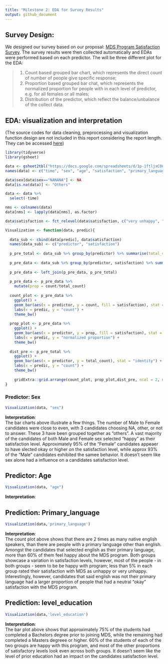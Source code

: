 ```yaml
---
title: "Milestone 2: EDA for Survey Results"
output: github_document
---
```


## Survey Design:

We designed our survey based on our proposal: [MDS Program Satisfaction Survey](https://docs.google.com/forms/d/e/1FAIpQLSen3J_qhrALM8JovRQPo0KoHIKeoBqauHTrYQbwaC0DM8XFfA/viewform). The survey results were then collected automatically and EDAs were performed based on each predictor. The will be three different plot for the EDA: 

> 1. Count based grouped bar chart, which represents the direct count of number of people give specific response;
> 2. Proportion based grouped bar chat, which represents the normalized proportion for people with in each level of predictor, e.g. for all females or all males;
> 3. Distribution of the predictor, which reflect the balance/unbalance of the collect data.

## EDA: visualization and interpretation
(The source codes for data cleaning, preprocessing and visualization function design are not included in this report considering the report length. They can be accessed [here](Milestone_2_EDA.Rmd))

```r
library(tidyverse)
library(gsheet)

data <- gsheet2tbl("https://docs.google.com/spreadsheets/d/1p-1ftljxC06sAmkSKfADT1E8P_0N4u5dlqQHmJGc-x8/edit?usp=sharing")
names(data) <- c("time", "sex", "age", "satisfaction", "primary_language", "level_education", "STEM", "Years_off_school")

data$sex[data$sex=="NANANA"] <- NA
data[is.na(data)] <- "Others"

data <- data %>% 
  select(-time)

nms <- colnames(data)
data[nms] <- lapply(data[nms], as.factor)

data$satisfaction <- fct_relevel(data$satisfaction, c("very unhappy", "unhappy", "okay", "happy", "very happy"))

Visualization <- function(data, predic){
  
  data_sub <- cbind(data[predic], data$satisfaction)
  names(data_sub) <- c("predictor", "satisfaction")
  
  p_pre_total <- data_sub %>% group_by(predictor) %>% summarise(total_count = n())
    
  p_pre_data <- data_sub %>% group_by(predictor, satisfaction) %>% summarise(count = n())
    
  p_pre_data <- left_join(p_pre_data, p_pre_total)
  
  p_pre_data <- p_pre_data %>%
    mutate(prop = count/total_count)
    
  count_plot <- p_pre_data %>%
    ggplot() +
    geom_bar(aes(x = predictor, y = count, fill = satisfaction), stat = "identity", position = 'dodge') +
    labs(x = predic, y = "count") +
    theme_bw()
    
  prop_plot <- p_pre_data %>%
    ggplot() +
    geom_bar(aes(x = predictor, y = prop, fill = satisfaction), stat = "identity", position = 'dodge') +
    labs(x = predic, y = "normalized proportion") +
    theme_bw()
    
  dist_pre <- p_pre_total %>%
    ggplot() +
    geom_bar(aes(x = predictor, y = total_count), stat = "identity") +
    labs(x = predic, y = "count") +
    theme_bw()
    
    gridExtra::grid.arrange(count_plot, prop_plot,dist_pre, ncol = 2, nrow = 2)
}
```

### Predictor: Sex

```r
Visualization(data, "sex")
```

**Interpretation**:  
The bar charts above illustrate a few things. The number of Male to Female candidates were close to even, with 3 candidates choosing NA, other, or not to answer. These 3 have been grouped together as "others". A vast majority of the candidates of both Male and Female sex selected "happy" as their satisfaction level. Approximately 95% of the "Female" candidates appeaer to have  slected okay or higher on the satisfaction level, while approx 93% of the "Male" candidates exhibited the samee behavior. It doesn't seem like sex alone had a influence on a candidates satisfaction level.

## Predictor: Age

```r
Visualization(data, "age")
```

**Interpretation**:



## Prediction: Primary_language 

```r
Visualization(data,'primary_language')
```

**Interpretation**:   
The count plot above shows that there are 2 times as many native english speakers, than there are people with a primary language other than english. Amongst the candidates that selected english as their primary language, more than 60% of them feel happy about the MDS program. Both groups showcase a variation in satisfaction levels, however, most of the people - in both groups - seem to be be happy with program; less than 5% in each group rated their satisfaction with MDS as unhappy or very unhappy. Interestingly, however, candidates that said english was not their primary language had a larger proportion of people that had a neutral "okay" satisfaction with the MDS program. 


## Prediction: level_education

```r
Visualization(data,'level_education')
```

**Interpretation**:   
The bar plot above shows that approximately 75% of the students had completed a Bachelors degree prior to joining MDS, while the remaining had completed a Masters degreee or higher. 60% of the students of each of the two groups are happy with this program, and most of the other proportions of satisfactory levels look even across both groups. It doesn't seem like the level of prior education had an impact on the candidates satisfaction level. 